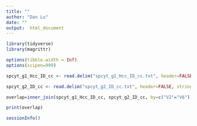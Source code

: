 ```yaml
---
title: ""
author: "Dan Lu"
date: ""
output:  html_document
---
```


```r
library(tidyverse)
library(magrittr)

options(tibble.width = Inf)
options(scipen=999)

```


```r
spcyt_g1_Hcc_ID_cc <- read.delim("spcyt_g1_Hcc_ID_cc.txt", header=FALSE, stringsAsFactors=FALSE) %>% select(V2)

spcyt_g2_ID_cc <- read.delim("spcyt_g2_ID_cc.txt", header=FALSE, stringsAsFactors=FALSE) %>% select(V6)

overlap=inner_join(spcyt_g1_Hcc_ID_cc, spcyt_g2_ID_cc, by=c("V2"="V6"))

print(overlap)
```



```r
sessionInfo()
```

